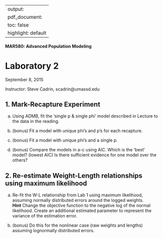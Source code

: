 
---
output: 
  pdf_document:
    toc: false
    highlight: default
---
#### MAR580: Advanced Population Modeling
# Laboratory 2
September 8, 2015

Instructor: Steve Cadrin, scadrin@umassd.edu


<!--- # M-R  single p and single phi
## 1b  two phis two ps
## 1c  two phis one p
#AIC
## 2a W-L MLE normal
## 2b Lognormal
--->


## 1. Mark-Recapture Experiment
a. Using ADMB, fit the 'single p & single phi' model described in Lecture to the data in the reading.

b. (bonus) Fit a model with unique phi's and p's for each recapture.

c. (bonus) Fit a model with unique phi's and a single p.

d. (bonus) Compare the models in a-c using AIC. Which is the 'best' model? (lowest AIC) Is there sufficient evidence for one model over the others?

## 2. Re-estimate Weight-Length relationships using maximum likelihood

a. Re-fit the W-L relationship from Lab 1 using maximum likelihood, assuming normally distributed errors around the logged weights.  
__Hint__ Change the objective function to the negative log of the normal likelihood. Create an additional estimated parameter to represent the variance of the estimation error.

b. (bonus) Do this for the nonlinear case (raw weights and lengths) assuming lognormally distributed errors.

